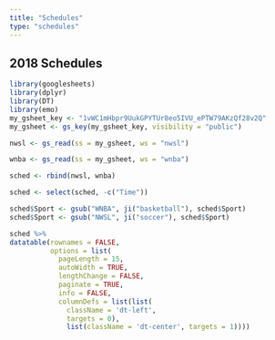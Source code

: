 ```yaml
---
title: "Schedules"
type: "schedules"
---
```


## 2018 Schedules

```r
library(googlesheets)
library(dplyr)
library(DT)
library(emo)
my_gsheet_key <- "1vWC1mHbpr9UukGPYTUr8eo5IVU_ePTW79AKzQf28v2Q"
my_gsheet <- gs_key(my_gsheet_key, visibility = "public") 

nwsl <- gs_read(ss = my_gsheet, ws = "nwsl")

wnba <- gs_read(ss = my_gsheet, ws = "wnba")

sched <- rbind(nwsl, wnba)

sched <- select(sched, -c("Time"))

sched$Sport <- gsub("WNBA", ji("basketball"), sched$Sport)
sched$Sport <- gsub("NWSL", ji("soccer"), sched$Sport)

sched %>% 
datatable(rownames = FALSE,
          options = list(
            pageLength = 15, 
            autoWidth = TRUE, 
            lengthChange = FALSE,
            paginate = TRUE,
            info = FALSE,
            columnDefs = list(list(
              className = 'dt-left', 
              targets = 0),
              list(className = 'dt-center', targets = 1))))

```

